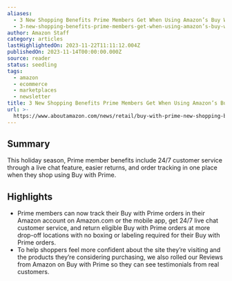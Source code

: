 ```yaml
---
aliases:
  - 3 New Shopping Benefits Prime Members Get When Using Amazon’s Buy With Prime
  - 3-new-shopping-benefits-prime-members-get-when-using-amazon’s-buy-with-prime
author: Amazon Staff
category: articles
lastHighlightedOn: 2023-11-22T11:11:12.004Z
publishedOn: 2023-11-14T00:00:00.000Z
source: reader
status: seedling
tags:
  - amazon
  - ecommerce
  - marketplaces
  - newsletter
title: 3 New Shopping Benefits Prime Members Get When Using Amazon’s Buy With Prime
url: >-
  https://www.aboutamazon.com/news/retail/buy-with-prime-new-shopping-benefits-2023
---
```

## Summary

This holiday season, Prime member benefits include 24/7 customer service through a live chat feature, easier returns, and order tracking in one place when they shop using Buy with Prime.

## Highlights

- Prime members can now track their Buy with Prime orders in their Amazon account on Amazon.com or the mobile app, get 24/7 live chat customer service, and return eligible Buy with Prime orders at more drop-off locations with no boxing or labeling required for their Buy with Prime orders.
- To help shoppers feel more confident about the site they’re visiting and the products they’re considering purchasing, we also rolled our Reviews from Amazon on Buy with Prime so they can see testimonials from real customers.
